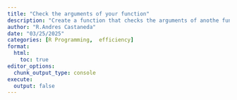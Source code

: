 ```yaml
---
title: "Check the arguments of your function"
description: "Create a function that checks the arguments of anothe function"
author: "R.Andres Castaneda"
date: "03/25/2025"
categories: [R Programming,  efficiency]
format:
  html:
    toc: true
editor_options: 
  chunk_output_type: console
execute:
  output: false
---
```



